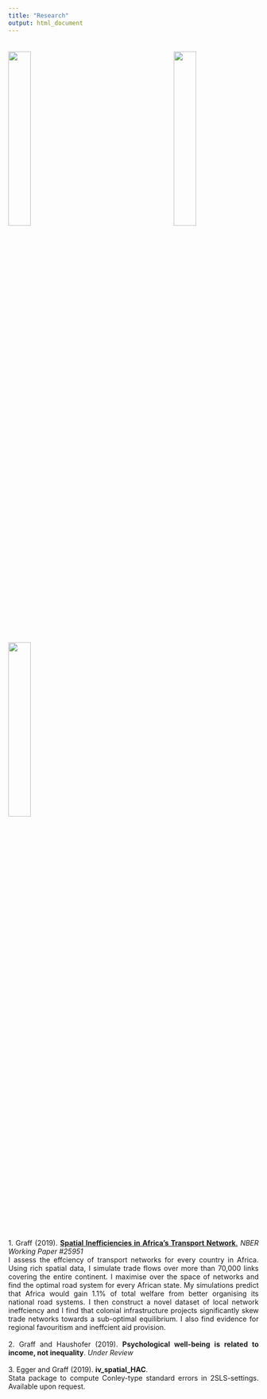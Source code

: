 ```yaml
---
title: "Research"
output: html_document
---
```


<link rel="stylesheet" href="styles.css" type="text/css">
<img src="images/DRC.png" style="width:30%; margin-right: 20px; margin-top: 20px" align="center">
<img src="images/African_gridcells_zeta.png" style="width:30%; margin-right: 20px; margin-top: 20px" align="center">
<img src="images/minutes_to_Nairobi.png" style="width:30%; margin-right: 20px; margin-top: 20px" align="center">

<style>
body {
text-align: justify}
</style>

<br>
1. Graff (2019). [**Spatial Inefficiencies in Africa's Transport Network**.](files/Graff 2019.pdf) *NBER Working Paper #25951*
<br>
I assess the effciency of transport networks for every country in Africa. Using rich spatial data, I simulate trade flows over more than 70,000 links covering the entire continent. I maximise over the space of networks and find the optimal road system for every African state. My simulations predict that Africa would gain 1.1% of total welfare from better organising its national road systems. I then construct a novel dataset of local network ineffciency and I find that colonial infrastructure projects significantly skew trade networks towards a sub-optimal equilibrium. I also find evidence for regional favouritism and ineffcient aid provision.
<br><br>
2. Graff and Haushofer (2019). **Psychological well-being is related to income, not inequality**. *Under Review*
<br><br>
3. Egger and Graff (2019). **iv_spatial_HAC**.
<br>
Stata package to compute Conley-type standard errors in 2SLS-settings. Available upon request.
